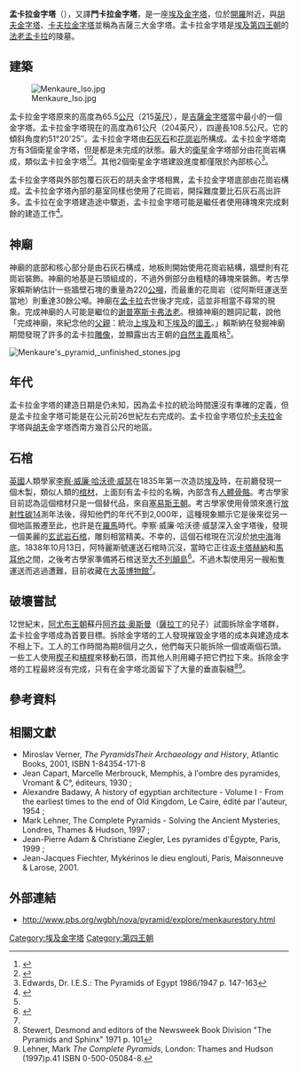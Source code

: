 {{TA|zh-hans:胡夫;zh-hk:古夫;zh-tw:古夫;
}}{{Infobox pyramid 
| name = 孟卡拉金字塔
| ancient     = <center><hiero><-N5-Y5-D28*D28:D28->-R8-D21-O24</hiero>{{sfn|Verner|2001|p=242}}<br>''Nṯr.j Mn-kꜣw-Rꜥ''<br>'''Netjeri Menkaure'''<br>Menkaure is Divine</center>
| image =Pyramid_of_Menkaure_at_Giza_-_panoramio.jpg
| image_size =300px
| caption     = 孟卡拉金字塔
{{Infobox mapframe|tyep=shape|zoom=13|frame-width=230}}
| location = {{埃及}}[[吉薩|吉薩]]
| type = 真金字塔
| date = 前26世紀
| height = 65.5公尺（215英尺）
| base = 103.4公尺（339英尺）
| slope = 51°20′25″
}}
'''孟卡拉金字塔'''（{{lang-en|Pyramid of Menkaure}}），又譯'''門卡拉金字塔'''，是一座[[埃及|埃及]][[金字塔|金字塔]]，位於[[開羅|開羅]]附近，與[[胡夫金字塔|胡夫金字塔]]、[[卡夫拉金字塔|卡夫拉金字塔]]並稱為吉薩三大金字塔。孟卡拉金字塔是[[埃及第四王朝|埃及第四王朝]]的[[法老|法老]][[孟卡拉|孟卡拉]]的陵墓。

==建築==
[[File:Menkaure_Iso.jpg|left]]

孟卡拉金字塔原來的高度為65.5[[公尺|公尺]]（215[[英尺|英尺]]），是[[吉薩金字塔|吉薩金字塔]]當中最小的一個金字塔。孟卡拉金字塔現在的高度為61公尺（204英尺），四邊長108.5公尺。它的傾斜角度約51°20'25″。孟卡拉金字塔由[[石灰石|石灰石]]和[[花崗岩|花崗岩]]所構成。孟卡拉金字塔南方有3個衛星金字塔，但是都是未完成的狀態。最大的[[衛星|衛星]]金字塔部分由花崗岩構成，類似孟卡拉金字塔<ref>{{Cite web |url=http://www.ancientegyptonline.co.uk/menkaure-pyramid.html |title=Giza: Pyramid of Menkaure |accessdate=2013-09-11 |archive-date=2013-05-27 |archive-url=https://web.archive.org/web/20130527190124/http://ancientegyptonline.co.uk/menkaure-pyramid.html |dead-url=no }}</ref><ref>{{Cite web |url=http://www.touregypt.net/featurestories/menkaurep.htm |title=The Pyramid of Menkaure On the Giza Plateau |accessdate=2013-09-11 |archive-date=2013-10-03 |archive-url=https://web.archive.org/web/20131003053216/http://www.touregypt.net/featurestories/menkaurep.htm |dead-url=no }}</ref>。其他2個衛星金字塔建設進度都僅限於內部核心<ref name="Edwards p. 147-163">Edwards, Dr. I.E.S.: The Pyramids of Egypt 1986/1947 p. 147-163</ref>。

孟卡拉金字塔與外部包覆石灰石的胡夫金字塔相異，孟卡拉金字塔底部由花崗岩構成。孟卡拉金字塔內部的墓室同樣也使用了花崗岩，開採難度要比石灰石高出許多。孟卡拉在金字塔建造途中驟逝，孟卡拉金字塔可能是繼任者使用磚塊來完成剩餘的建造工作<ref>{{Cite web |url=http://www.nationalgeographic.com/pyramids/menkaure.html |title=National geographic |access-date=2013-09-11 |archive-date=2011-10-02 |archive-url=https://web.archive.org/web/20111002191314/http://www.nationalgeographic.com/pyramids/menkaure.html |dead-url=yes }}</ref>。

==神廟==

神廟的底部和核心部分是由石灰石構成，地板則開始使用花崗岩結構，牆壁則有花崗岩裝飾。神廟的地基是石頭組成的，不過外側部分由粗糙的磚塊來裝飾。考古學家賴斯納估計一些牆壁石塊的重量為220[[公噸|公噸]]，而最重的花崗岩（從阿斯旺運送至當地）則重達30餘公噸。神廟在[[孟卡拉|孟卡拉]]去世後才完成，這並非相當不尋常的現象。完成神廟的人可能是繼位的[[谢普塞斯卡弗|谢普塞斯卡弗]][[法老|法老]]。根據神廟的題詞記載，說他「完成神廟，來紀念他的[[父親|父親]]：統治[[上埃及|上埃及]]和[[下埃及|下埃及]]的[[國王|國王]]。」賴斯納在發掘神廟期間發現了許多的孟卡拉[[雕像|雕像]]，並顯露出古王朝的[[自然主義|自然主義]]風格<ref name="Edwards p. 147-163"/>。

[[File:Menkaure's_pyramid,_unfinished_stones.jpg|thumb]]
{{Portal box|埃及|建筑|历史}}

==年代==
孟卡拉金字塔的建造日期是仍未知，因為孟卡拉的統治時間還沒有準確的定義，但是孟卡拉金字塔可能是在公元前26世紀左右完成的。孟卡拉金字塔位於[[卡夫拉|卡夫拉]]金字塔與[[胡夫|胡夫]]金字塔西南方幾百公尺的地區。

==石棺==

[[英國|英國]]人類學家[[李察·威廉·哈沃德·威瑟|李察·威廉·哈沃德·威瑟]]在1835年第一次造訪[[埃及|埃及]]時，在前廳發現一個木製，類似人類的[[棺材|棺材]]，上面刻有孟卡拉的名稱，內部含有[[人體|人體]][[骨骼|骨骼]]。考古學家目前認為這個棺材只是一個替代品，來自[[塞易斯王朝|塞易斯王朝]]。考古學家使用骨頭來進行[[放射性|放射性]][[碳14|碳14]]測年法後，得知他們的年代不到2,000年，這種現象顯示它是後來從另一個地區搬遷至此，也許是在[[羅馬|羅馬]]時代。李察·威廉·哈沃德·威瑟深入金字塔後，發現一個美麗的[[玄武岩|玄武岩]][[石棺|石棺]]，雕刻相當精美。不幸的，這個石棺現在沉沒於[[地中海|地中海]]海底。1838年10月13日，阿特麗斯號運送石棺時沉沒，當時它正往返[[卡塔赫納|卡塔赫納]]和[[馬耳他|馬耳他]]之間，之後考古學家準備將石棺送至[[大不列顛島|大不列顛島]]<ref name="zahihawass2004">{{cite web |url=http://www.zahihawass.com/egyptian_hist_dev_giza.htm |title=The Pyramids at Giza: Khafre and Menkaure |author=Dr. Zahi Hawass |accessdate=2007-09-26 |archiveurl=https://web.archive.org/web/20070927131157/http://www.zahihawass.com/egyptian_hist_dev_giza.htm |archivedate=2007-09-27 |deadurl=yes }}</ref>。不過木製使用另一艘船隻運送而逃過遭難，目前收藏在[[大英博物館|大英博物館]]<ref name="zahihawass2004"/>。

==破壞嘗試==
12世紀末，[[阿尤布王朝|阿尤布王朝]]蘇丹[[阿齐兹·奥斯曼|阿齐兹·奥斯曼]]（[[薩拉丁|薩拉丁]]的兒子）試圖拆除金字塔群，孟卡拉金字塔成為首要目標。拆除金字塔的工人發現摧毀金字塔的成本與建造成本不相上下。工人的工作時間為期8個月之久，他們每天只能拆除一個或兩個石頭。一些工人使用[[楔子|楔子]]和[[槓桿|槓桿]]來移動石頭，而其他人則用繩子把它們拉下來。拆除金字塔的工程最終沒有完成，只有在金字塔北面留下了大量的垂直裂縫<ref>Stewert, Desmond and editors of the Newsweek Book Division "The Pyramids and Sphinx" 1971 p. 101</ref><ref>Lehner, Mark ''The Complete Pyramids'', London: Thames and Hudson (1997)p.41 ISBN 0-500-05084-8.</ref>。

==參考資料==
{{Reflist}}

==相關文獻==
*Miroslav Verner, <cite>The Pyramids{{spaced ndash}}Their Archaeology and History</cite>, Atlantic Books, 2001, ISBN 1-84354-171-8
*Jean Capart, Marcelle Merbrouck, Memphis, à l'ombre des pyramides, Vromant & C°, éditeurs, 1930 ;
*Alexandre Badawy, A history of egyptian architecture - Volume I - From the earliest times to the end of Old Kingdom, Le Caire, édité par l'auteur, 1954 ;
*Mark Lehner, The Complete Pyramids - Solving the Ancient Mysteries, Londres, Thames & Hudson, 1997 ;
*Jean-Pierre Adam & Christiane Ziegler, Les pyramides d'Égypte, Paris, 1999 ;
*Jean-Jacques Fiechter, Mykérinos le dieu englouti, Paris, Maisonneuve & Larose, 2001.

==外部連結==
{{Commonscat|Pyramid of Menkaure|孟卡拉金字塔}}
*http://www.pbs.org/wgbh/nova/pyramid/explore/menkaurestory.html{{Wayback|url=http://www.pbs.org/wgbh/nova/pyramid/explore/menkaurestory.html |date=20100214151226 }}

[[Category:埃及金字塔|Category:埃及金字塔]]
[[Category:第四王朝|Category:第四王朝]]